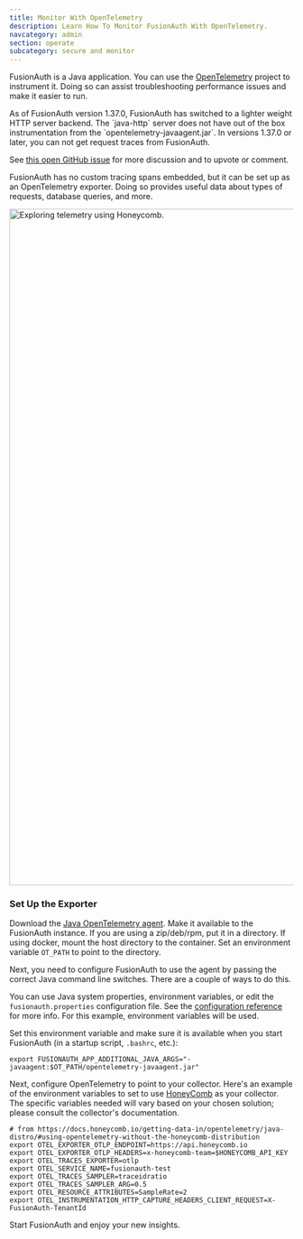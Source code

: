 ```yaml
---
title: Monitor With OpenTelemetry
description: Learn How To Monitor FusionAuth With OpenTelemetry.
navcategory: admin
section: operate
subcategory: secure and monitor
---
```


FusionAuth is a Java application. You can use the [OpenTelemetry](https://github.com/open-telemetry/opentelemetry-java-instrumentation) project to instrument it. Doing so can assist troubleshooting performance issues and make it easier to run.

<Aside type="note">
As of FusionAuth version 1.37.0, FusionAuth has switched to a lighter weight HTTP server backend. The `java-http` server does not have out of the box instrumentation from the `opentelemetry-javaagent.jar`. In versions 1.37.0 or later, you can not get request traces from FusionAuth.

See [this open GitHub issue](https://github.com/FusionAuth/fusionauth-issues/issues/1665) for more discussion and to upvote or comment.
</Aside>

FusionAuth has no custom tracing spans embedded, but it can be set up as an OpenTelemetry exporter. Doing so provides useful data about types of requests, database queries, and more.

<img src="/img/docs/operate/secure-and-monitor/opentelemetry-display.png" alt="Exploring telemetry using Honeycomb." width="1200" />

### Set Up the Exporter

Download the [Java OpenTelemetry agent](https://github.com/open-telemetry/opentelemetry-java-instrumentation). Make it available to the FusionAuth instance. If you are using a zip/deb/rpm, put it in a directory. If using docker, mount the host directory to the container.
Set an environment variable `OT_PATH` to point to the directory.

Next, you need to configure FusionAuth to use the agent by passing the correct Java command line switches. There are a couple of ways to do this.

You can use Java system properties, environment variables, or edit the `fusionauth.properties` configuration file. See the [configuration reference](/docs/reference/configuration) for more info. For this example, environment variables will be used.

Set this environment variable and make sure it is available when you start FusionAuth (in a startup script, `.bashrc`, etc.):

```shell title="Enabling OpenTelemetry export"
export FUSIONAUTH_APP_ADDITIONAL_JAVA_ARGS="-javaagent:$OT_PATH/opentelemetry-javaagent.jar"
```

Next, configure OpenTelemetry to point to your collector.
Here's an example of the environment variables to set to use [HoneyComb](https://www.honeycomb.io/) as your collector. The specific variables needed will vary based on your chosen solution; please consult the collector's documentation.

```shell title="Configuring OpenTelemetry collector"
# from https://docs.honeycomb.io/getting-data-in/opentelemetry/java-distro/#using-opentelemetry-without-the-honeycomb-distribution
export OTEL_EXPORTER_OTLP_ENDPOINT=https://api.honeycomb.io
export OTEL_EXPORTER_OTLP_HEADERS=x-honeycomb-team=$HONEYCOMB_API_KEY
export OTEL_TRACES_EXPORTER=otlp
export OTEL_SERVICE_NAME=fusionauth-test
export OTEL_TRACES_SAMPLER=traceidratio
export OTEL_TRACES_SAMPLER_ARG=0.5
export OTEL_RESOURCE_ATTRIBUTES=SampleRate=2
export OTEL_INSTRUMENTATION_HTTP_CAPTURE_HEADERS_CLIENT_REQUEST=X-FusionAuth-TenantId
```

Start FusionAuth and enjoy your new insights.
